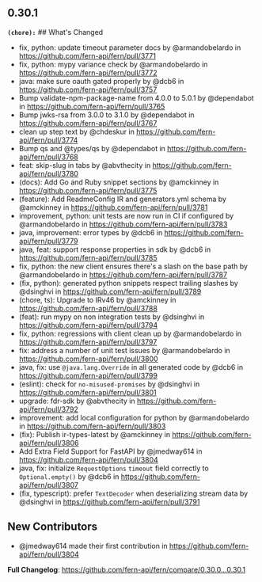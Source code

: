## 0.30.1
**`(chore):`** ## What's Changed
* fix, python: update timeout parameter docs by @armandobelardo in https://github.com/fern-api/fern/pull/3771
* fix, python: mypy variance check by @armandobelardo in https://github.com/fern-api/fern/pull/3772
* java: make sure oauth gated properly by @dcb6 in https://github.com/fern-api/fern/pull/3757
* Bump validate-npm-package-name from 4.0.0 to 5.0.1 by @dependabot in https://github.com/fern-api/fern/pull/3765
* Bump jwks-rsa from 3.0.0 to 3.1.0 by @dependabot in https://github.com/fern-api/fern/pull/3767
* clean up step text by @chdeskur in https://github.com/fern-api/fern/pull/3774
* Bump qs and @types/qs by @dependabot in https://github.com/fern-api/fern/pull/3768
* feat: skip-slug in tabs by @abvthecity in https://github.com/fern-api/fern/pull/3780
* (docs): Add Go and Ruby snippet sections by @amckinney in https://github.com/fern-api/fern/pull/3775
* (feature): Add ReadmeConfig IR and generators.yml schema by @amckinney in https://github.com/fern-api/fern/pull/3781
* improvement, python: unit tests are now run in CI if configured by @armandobelardo in https://github.com/fern-api/fern/pull/3783
* java, improvement: error types by @dcb6 in https://github.com/fern-api/fern/pull/3779
* java, feat: support response properties in sdk by @dcb6 in https://github.com/fern-api/fern/pull/3785
* fix, python: the new client ensures there's a slash on the base path by @armandobelardo in https://github.com/fern-api/fern/pull/3787
* (fix, python): generated python snippets respect trailing slashes by @dsinghvi in https://github.com/fern-api/fern/pull/3789
* (chore, ts): Upgrade to IRv46 by @amckinney in https://github.com/fern-api/fern/pull/3788
* (feat): run mypy on non integration tests by @dsinghvi in https://github.com/fern-api/fern/pull/3794
* fix, python: regressions with client clean up by @armandobelardo in https://github.com/fern-api/fern/pull/3797
* fix: address a number of unit test issues by @armandobelardo in https://github.com/fern-api/fern/pull/3800
* java, fix: use `@java.lang.Override` in all generated code by @dcb6 in https://github.com/fern-api/fern/pull/3799
* (eslint): check for `no-misused-promises` by @dsinghvi in https://github.com/fern-api/fern/pull/3801
* upgrade: fdr-sdk by @abvthecity in https://github.com/fern-api/fern/pull/3792
* improvement: add local configuration for python by @armandobelardo in https://github.com/fern-api/fern/pull/3803
* (fix): Publish ir-types-latest by @amckinney in https://github.com/fern-api/fern/pull/3806
* Add Extra Field Support for FastAPI by @jmedway614 in https://github.com/fern-api/fern/pull/3804
* java, fix: initialize `RequestOptions` `timeout` field correctly to `Optional.empty()` by @dcb6 in https://github.com/fern-api/fern/pull/3807
* (fix, typescript): prefer `TextDecoder` when deserializing stream data by @dsinghvi in https://github.com/fern-api/fern/pull/3791

## New Contributors
* @jmedway614 made their first contribution in https://github.com/fern-api/fern/pull/3804

**Full Changelog**: https://github.com/fern-api/fern/compare/0.30.0...0.30.1

